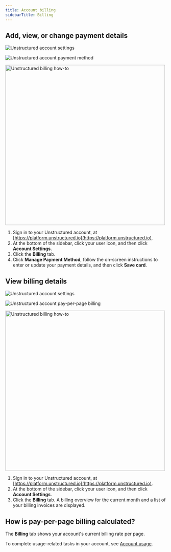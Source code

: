 ```yaml
---
title: Account billing
sidebarTitle: Billing
---
```



<EnterpriseSelfHostedDifferences />

## Add, view, or change payment details

![Unstructured account settings](/img/ui/AccountSettings.png)

![Unstructured account payment method](/img/ui/AccountBillingPaymentMethod.png)

<img src="https://unstructured-tech-docs.s3.amazonaws.com/Unstructured-Platform-Billing.gif" alt="Unstructured billing how-to" width="500" />

1. Sign in to your Unstructured account, at [https://platform.unstructured.io](https://platform.unstructured.io).
2. At the bottom of the sidebar, click your user icon, and then click **Account Settings**.
3. Click the **Billing** tab.
4. Click **Manage Payment Method**, follow the on-screen instructions to enter or update your payment details, and then click **Save card**.

## View billing details

![Unstructured account settings](/img/ui/AccountSettings.png)

![Unstructured account pay-per-page billing](/img/ui/AccountBillingPayPerPage.png)

<img src="https://unstructured-tech-docs.s3.amazonaws.com/Unstructured-Platform-Billing.gif" alt="Unstructured billing how-to" width="500" />

1. Sign in to your Unstructured account, at [https://platform.unstructured.io](https://platform.unstructured.io).
2. At the bottom of the sidebar, click your user icon, and then click **Account Settings**.
3. Click the **Billing** tab. A billing overview for the current month and a list of your billing invoices are displayed.

## How is pay-per-page billing calculated?


<SharedPagesBilling />

The **Billing** tab shows your account's current billing rate per page.

To complete usage-related tasks in your account, see [Account usage](/ui/account/usage).